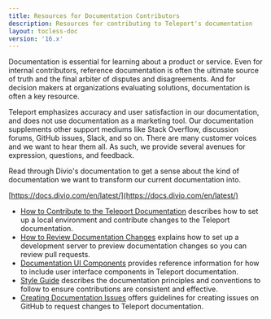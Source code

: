 ```yaml
---
title: Resources for Documentation Contributors
description: Resources for contributing to Teleport's documentation
layout: tocless-doc
version: '16.x'
---
```


Documentation is essential for learning about a product or service. Even for
internal contributors, reference documentation is often the ultimate source of
truth and the final arbiter of disputes and disagreements. And for decision
makers at organizations evaluating solutions, documentation is often a key
resource.

Teleport emphasizes accuracy and user satisfaction in our documentation, and
does not use documentation as a marketing tool. Our documentation supplements
other support mediums like Stack Overflow, discussion forums, GitHub issues,
Slack, and so on. There are many customer voices and we want to hear them all.
As such, we provide several avenues for expression, questions, and feedback.

<Tip>
  Read through Divio's documentation to get a sense about
  the kind of documentation we want to transform our current documentation into.

  [https://docs.divio.com/en/latest/](https://docs.divio.com/en/latest/)
</Tip>

- [How to Contribute to the Teleport Documentation](/ver/16.x/contributing/documentation/how-to-contribute) describes
  how to set up a local environment and contribute changes to the Teleport documentation.
- [How to Review Documentation Changes](/ver/16.x/contributing/documentation/reviewing-docs) explains how to
  set up a development server to preview documentation changes so you can review pull
  requests.
- [Documentation UI Components](/ver/16.x/contributing/documentation/reference) provides reference
  information for how to include user interface components in Teleport documentation.
- [Style Guide](/ver/16.x/contributing/documentation/style-guide) describes the documentation principles and
  conventions to follow to ensure contributions are consistent and effective.
- [Creating Documentation Issues](/ver/16.x/contributing/documentation/issues) offers guidelines for
  creating issues on GitHub to request changes to Teleport documentation.
